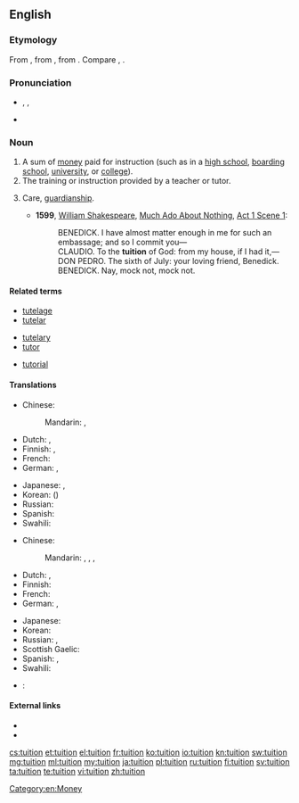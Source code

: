 ==English==
{{wikipedia}}

===Etymology===
From {{etyl|fro|en}}, from {{etyl|la|en}} {{term|tuitio|tuitiō|guard, protection, defense|lang=la}}, from {{term|tueri|tuēri|to watch, guard, see, observe}}. Compare {{term|intuition}}, {{term|tutor}}.

===Pronunciation===
* {{enPR|to͞oĭ'shən}}, {{IPA|/tuˈɪʃən/}}, {{X-SAMPA|/tu"IS@n/}}
* {{rhymes|ɪʃən}}

===Noun===
{{en-noun}}

# A sum of [[money]] paid for instruction (such as in a [[high school]], [[boarding school]], [[university]], or [[college]]).
# The training or instruction provided by a teacher or tutor.
# {{archaic}} Care, [[guardianship]].
#* '''1599''', [[w:William Shakespeare|William Shakespeare]], [[w:Much Ado About Nothing|Much Ado About Nothing]], [[s:Much Ado About Nothing (Shakespeare)|Act 1 Scene 1]]:
#*: BENEDICK. I have almost matter enough in me for such an embassage; and so I commit you—
#*: CLAUDIO. To the '''tuition''' of God: from my house, if I had it,—
#*: DON PEDRO. The sixth of July: your loving friend, Benedick.
#*: BENEDICK. Nay, mock not, mock not. 

====Related terms====
{{rel-top3|Terms etymologically related to ''tuition''}}
* [[tutelage]]
* [[tutelar]]
{{rel-mid3}}
* [[tutelary]]
* [[tutor]]
{{rel-mid3}}
* [[tutorial]]
{{rel-bottom}}

====Translations====
{{trans-top|sum of money paid for instruction}}
* Chinese:
*: Mandarin: {{t-|cmn|學費|sc=Hani}}, {{t-|cmn|学费|tr=xuéfèi|sc=Hani}}
* Dutch: {{t+|nl|toelage|f}}, {{t-|nl|studietoelage|f}}
* Finnish: {{t+|fi|lukukausimaksu}}, {{t-|fi|koulumaksu}}
* French: {{t-|fr|frais de scolarité|m-p}}
* German: {{t-|de|Studiengebühr|f}}, {{t-|de|Unterrichtsgebühr|f}}
{{trans-mid}}
* Japanese: {{t+|ja|学費|tr=がくひ, gakuhi|sc=Jpan}}, {{t-|ja|授業料|tr=じゅぎょうりょう, jugyōryō|sc=Jpan}}
* Korean: {{t+|ko|학비|tr=hakbi|sc=Kore}} ({{t+|ko|學費|sc=Kore}})
* Russian: {{t-|ru|плата за обучение|f|tr=pláta za obučénije|sc=Cyrl}}
* Spanish: {{t+|es|colegiatura|f}}
* Swahili: {{t+|sw|masomo ya ziada}}
{{trans-bottom}}

{{trans-top|training or instruction provided by a teacher or tutor}}
* Chinese:
*: Mandarin: {{t-|cmn|講課|sc=Hani}}, {{t-|cmn|讲课|tr=jiǎngkè|sc=Hani}}, {{qualifier|especially after school/work}} {{t-|cmn|補習|sc=Hani}}, {{t-|cmn|补习|tr=bǔxí|sc=Hani}}
* Dutch: {{t-|nl|bijscholing|f}}, {{t-|nl|bijles|f}}
* Finnish: {{t+|fi|opetus}}
* French: {{t+|fr|cours|m-p}}
* German: {{t-|de|Tutorium|n}}, {{t+|de|Unterricht|m}}
{{trans-mid}}
* Japanese: {{t+|ja|教育|tr=きょういく, kyōiku|sc=Jpan}}
* Korean: {{t+|ko|교육|sc=Kore}}
* Russian: {{t+|ru|обучение|n|tr=obučénije}}, {{t+|ru|занятия|p|tr=zanjátija}}
* Scottish Gaelic: {{t-|gd|teagasg|m}}
* Spanish: {{t+|es|enseñanza|f}}, {{t+|es|clases|f-p}}
* Swahili: {{t+|sw|masomo ya ziada}}
{{trans-bottom}}

{{checktrans-top}}
* {{ttbc|ar}}: {{t-|ar|اجور الدراسة|sc=Arab}}
{{trans-mid}}
{{trans-bottom}}

====External links====
* {{R:Webster 1913}}
* {{R:Century 1911}}

[[Category:en:Money]]

[[cs:tuition]]
[[et:tuition]]
[[el:tuition]]
[[fr:tuition]]
[[ko:tuition]]
[[io:tuition]]
[[kn:tuition]]
[[sw:tuition]]
[[mg:tuition]]
[[ml:tuition]]
[[my:tuition]]
[[ja:tuition]]
[[pl:tuition]]
[[ru:tuition]]
[[fi:tuition]]
[[sv:tuition]]
[[ta:tuition]]
[[te:tuition]]
[[vi:tuition]]
[[zh:tuition]]